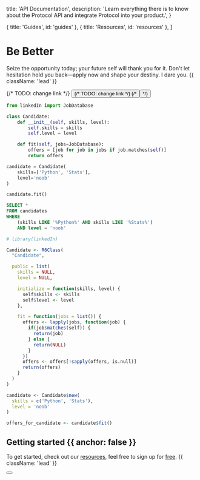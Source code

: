 
  title: 'API Documentation',
  description:
    'Learn everything there is to know about the Protocol API and integrate Protocol into your product.',
}

  { title: 'Guides', id: 'guides' },
  { title: 'Resources', id: 'resources' },
]

<HeroPattern />

# Be Better

Seize the opportunity today; your future self will thank you for it. Don't let hesitation hold you back—apply now and shape your destiny. I dare you. {{ className: 'lead' }}

<div className="not-prose mb-16 mt-6 flex gap-3">
  {/* TODO: change link */}
  <Button href="/quickstart" arrow="right" children="Cheatsheet" />
  {/* TODO: change link */}
  {/* <Button href="/sdks" variant="outline" children="Explore SDKs" /> */}
</div>

<CodeGroup>

```python {{ language: 'python' }}
from linkedIn import JobDatabase

class Candidate:
    def __init__(self, skills, level):
        self.skills = skills
        self.level = level

    def fit(self, jobs=JobDatabase):
        offers = [job for job in jobs if job.matches(self)]
        return offers

candidate = Candidate(
    skills=['Python', 'Stats'],
    level='noob'
)

candidate.fit()
```

```sql {{ language: 'sql' }}
SELECT *
FROM candidates
WHERE
    (skills LIKE '%Python%' AND skills LIKE '%Stats%')
    AND level = 'noob'
```

```r {{ language: 'r' }}
# library(linkedIn)

Candidate <- R6Class(
  "Candidate",

  public = list(
    skills = NULL,
    level = NULL,

    initialize = function(skills, level) {
      self$skills <- skills
      self$level <- level
    },

    fit = function(jobs = list()) {
      offers <- lapply(jobs, function(job) {
        if(job$matches(self)) {
          return(job)
        } else {
          return(NULL)
        }
      })
      offers <- offers[!sapply(offers, is.null)]
      return(offers)
    }
  )
)

candidate <- Candidate$new(
  skills = c('Python', 'Stats'),
  level = 'noob'
)

offers_for_candidate <- candidate$fit()
```

</CodeGroup>

## Getting started {{ anchor: false }}

To get started, check out our [resources](#resources), feel free to sign up for [free](#). {{ className: 'lead' }}

<div className="not-prose">
  <Button href="/" variant="text" arrow="right" children="Sign Up" />
</div>

<Guides />

<Resources />
